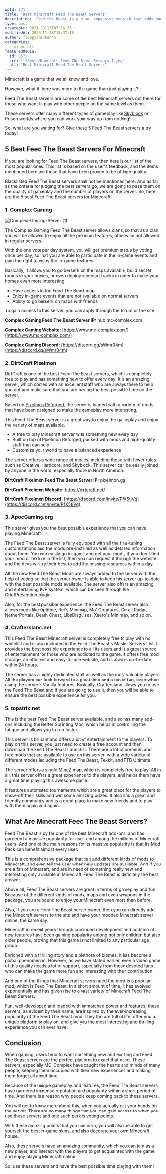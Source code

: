 ```yaml
---
wpId: 171
title: 'Best Minecraft Feed The Beast Servers'
description: 'Feed the Beast is a huge, expansive modpack that adds hundreds of new items and blocks to Minecraft. The in-game tools are tailored towards gamers with an emphasis on creativity for those looking at using mods like IndustrialCraft or BuildCraft .'
type: post
createdAt: 2021-09-13T07:56:36
modifiedAt: 2023-11-23T19:37:16
author: floppychicken45
categories:
  - minecraft
featuredMedia:
  id: 6572
  src: "./Best-Minecraft-Feed-The-Beast-Servers-1.jpg"
  alt: "Best Minecraft Feed The Beast Servers"
---
```



Minecraft is a game that we all know and love.

However, what if there was more to the game than just playing it?

Feed The Beast servers are some of the best Minecraft servers out there for those who want to play with other people on the same level as them.

These servers offer many different types of gameplay like [Skyblock](https://www.ghostcap.com/best-minecraft-skyblock-servers/) or Prison worlds where you can work your way up from nothing!

So, what are you waiting for? Give these 5 Feed The Beast servers a try today!

## 5 Best Feed The Beast Servers For Minecraft

If you are looking for Feed The Beast servers, then here is our list of the most popular ones. This list is based on the user's feedback, and the items mentioned here are those that have been proven to be of high quality.

Blacklisted Feed The Beast servers shall not be mentioned here. And as far as the criteria for judging the best servers go, we are going to base them on the quality of gameplay and the number of players on the server. So, here are the 5 best Feed The Beast servers for Minecraft.

### 1\. Complex Gaming

![Complex-Gaming-Server (1)](@assets/images/posts/best-minecraft-feed-the-beast-servers/Complex-Gaming-Server-1.png)

The Complex Gaming Feed The Beast server allows clans, so that as a clan you will be allowed to enjoy all the premium features, otherwise not allowed in regular servers.

With the one vote per day system, you will get premium status by voting once per day, so that you are able to participate in the in-game events and gain the right to enjoy the in-game features.

Basically, it allows you to go berserk on the maps available, build secret rooms in your homes, or even deploy minecart tracks in order to make your homes even more interesting.

*   Have access to the Feed The Beast map
*   Enjoy in-game events that are not available on normal servers
*   Ability to go berserk on maps with friends

To gain access to this server, you can apply through the forum or the site.

**Complex Gaming Feed The Beast Server IP:** hub.mc-complex.com

**Complex Gaming Website:** [https://www.mc-complex.com/](https://www.mc-complex.com/)

**Complex Gaming Discord:** [https://discord.gg/sWmr34m](https://discord.gg/sWmr34m)

### 2\. DirtCraft Pixelmon

DirtCraft is one of the best Feed The Beast servers, which is completely free to play and has something new to offer every day. It is an amazing server, which comes with an excellent staff who are always there to help you out and make sure that you are having the best possible time on the server.

Based on [Pixelmon Reforged](https://www.pixelmonmod.com/), the server is loaded with a variety of mods that have been designed to make the gameplay more interesting.

This Feed The Beast server is a great way to enjoy the gameplay and enjoy the variety of maps available.

*   A free to play Minecraft server with something new every day
*   Built on top of Pixelmon Reforged, packed with mods and high-quality staff that can help
*   Customize your world to have a balanced experience

The server offers a wide range of modes, including those with fewer rules such as Creative, Hardcore, and Skyblock. This server can be easily joined by anyone in the world, especially those in North America.

**DirtCraft Pixelmon Feed The Beast Server IP:** pixelmon.gg

**DirtCraft Pixelmon Website:** https://dirtcraft.net/

**DirtCraft Pixelmon Discord:** [https://discord.com/invite/PfX5tjVq](https://discord.com/invite/PfX5tjVq)

### 3\. ApocGaming.org

This server gives you the best possible experience that you can have playing Minecraft.

The Feed The Beast server is fully equipped with all the fine-tuning customizations and the mods pre-installed as well as detailed information about them. You can easily go in-game and get your mods, if you don't find your mod or texture in the list, then you can request it through the website and the devs will try their best to add the missing resources within a day.

All the new Feed The Beast Mods are always added to the server with the help of voting so that the server owner is able to keep his server up-to-date with the best possible mods available. The server also offers an amazing and entertaining PvP system, which can be seen through the GriefPrevention plugin.

Also, for the best possible experience, the Feed The Beast server also allows mods like Optifine, Rei's Minimap, Mo' Creatures, Corail Radar, NetherPortals, Death Chest, LibsDisguises, Xaero's Minimap, and so on.

### 4\. Craftersland.net

This Feed The Beast Minecraft server is completely free to play with no whitelist and is also included in the Feed The Beast's Master Servers List. It provides the best possible experience to all its users and is a great source of entertainment for those who are addicted to the game. It offers free mod storage, an efficient and easy-to-use website, and is always up-to-date within 24 hours.

The server has a highly dedicated staff as well as the most valuable players. All the players can look forward to a great time and a ton of fun, even when using the server's Vanilla features. Basically, Craftersland allows you to use the Feed The Beast and if you are going to use it, then you will be able to ensure the best possible experience for you.

### 5\. topstrix.net

This is the best Feed The Beast server available, and also has many add-ons including the Better Sprinting Mod, which helps in controlling the fatigue and allows you to run faster.

This server is brilliant and offers a lot of entertainment to the players. To play on this server, you just need to create a free account and then download the Feed The Beast Launcher. There are a lot of premium and free mods that are available to use on this server, with a wide variety of different modes including the Feed The Beast, Tekkit, and FTB Ultimate.

The server offers a single [MineZ](https://www.ghostcap.com/best-minecraft-minez-servers/) map, which is completely free to play. All in all, this server offers a great experience to the players, and helps them have a great time playing this awesome game.

It features automated tournaments which are a great place for the players to show-off their skills and win some amazing prizes. It also has a great and friendly community and is a great place to make new friends and to play with them again and again.

## What Are Minecraft Feed The Beast Servers?

Feed The Beast is by far one of the best Minecraft add-ons, and has garnered a massive popularity for itself and among the millions of Minecraft users. And one of the main reasons for its massive popularity is that its Mod Pack can benefit almost every user.

This is a comprehensive package that can add different kinds of mods to Minecraft, and even tell the user when new updates are available. And if you are a fan of Minecraft, and are in need of something really new and interesting only available in Minecraft, Feed The Beast is definitely the best answer.

Above all, Feed The Beast servers are great in terms of gameplay and fun. Because of the different kinds of mods, maps and even weapons in the package, you are bound to enjoy your Minecraft even more than before.

Also, if you are a Feed The Beast server owner, then you can directly add the Minecraft servers to the site and have your modded Minecraft server online, the same day.

Minecraft in recent years through continued development and addition of new features have been gaining popularity among not only children but also older people, proving that this game is not limited to any particular age group.

Enriched with a thrilling story and a plethora of biomes, it has become a global phenomenon. However, as we have stated earlier, even a video game of this quality needs a lot of support, especially from those devoted fans who can make the game more fun and interesting with their contribution.

And one of the things that Minecraft servers need the most is a popular mod, which is Feed The Beast. In a short amount of time, it has evolved exponentially and has given rise to a vast variety of Minecraft Feed The Beast Servers.

Fun, well-developed and loaded with unmatched power and features, these servers, as evident by their name, are inspired by the ever-increasing popularity of the Feed The Beast mod. They too are full of life, offer you a unique platform to play on, and give you the most interesting and thrilling experience you can ever have.

## Conclusion

When gaming, users tend to want something new and exciting and Feed The Beast servers are the perfect platform to exact that need. These servers, especially MC-Complex have caught the hearts and minds of many people, keeping them occupied with their new experiences and making them forget all about time.

Because of the unique gameplay and features, the Feed The Beast servers have garnered immense reputation and popularity within a short period of time. And there is a reason why people keep coming back to these servers.

You will get to know more about this, when you actually get your hands on the server. There are so many things that you can gain access to when you use these servers and one such perk is voting points.

With these amazing points that you can earn, you will also be able to get yourself the best in-game skins, and also decorate your own Minecraft house.

Also, these servers have an amazing community, which you can join as a new player, and interact with the players to get acquainted with the game and enjoy playing Minecraft online.

So, use these servers and have the best possible time playing with them!
